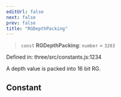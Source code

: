```yaml
---
editUrl: false
next: false
prev: false
title: "RGDepthPacking"
---
```


> `const` **RGDepthPacking**: `number` = `3203`

Defined in: three/src/constants.js:1234

A depth value is packed into 16 bit RG.

## Constant
